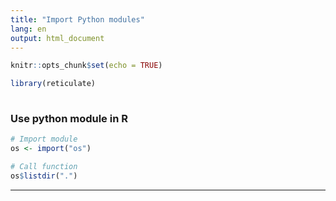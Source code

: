 ```yaml
---
title: "Import Python modules"
lang: en
output: html_document
---
```


```r
knitr::opts_chunk$set(echo = TRUE)

library(reticulate)
  
```

### Use python module in R

```r

# Import module 
os <- import("os")

# Call function
os$listdir(".")

```

***
